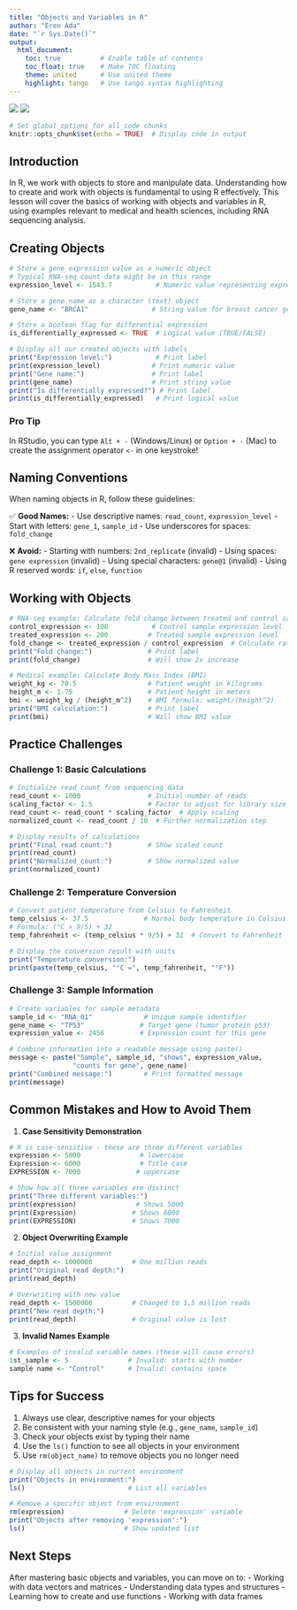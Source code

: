 ```yaml
---
title: "Objects and Variables in R"
author: "Eren Ada"
date: "`r Sys.Date()`"
output:
  html_document:
    toc: true          # Enable table of contents
    toc_float: true    # Make TOC floating
    theme: united      # Use united theme
    highlight: tango   # Use tango syntax highlighting
---
```


[![](https://img.shields.io/badge/download%20html-blue)](../rendered-html/objects-variables.html)
[![](https://img.shields.io/badge/download%20Rmd-blue)](objects-variables.Rmd)

```r
# Set global options for all code chunks
knitr::opts_chunk$set(echo = TRUE)  # Display code in output
```

## Introduction

In R, we work with objects to store and manipulate data. Understanding how to create and work with objects is fundamental to using R effectively. This lesson will cover the basics of working with objects and variables in R, using examples relevant to medical and health sciences, including RNA sequencing analysis.

## Creating Objects

```r
# Store a gene expression value as a numeric object
# Typical RNA-seq count data might be in this range
expression_level <- 1543.7           # Numeric value representing expression

# Store a gene name as a character (text) object
gene_name <- "BRCA1"                # String value for breast cancer gene 1

# Store a boolean flag for differential expression
is_differentially_expressed <- TRUE  # Logical value (TRUE/FALSE)

# Display all our created objects with labels
print("Expression level:")           # Print label
print(expression_level)             # Print numeric value
print("Gene name:")                 # Print label
print(gene_name)                    # Print string value
print("Is differentially expressed?") # Print label
print(is_differentially_expressed)   # Print logical value
```

### Pro Tip
In RStudio, you can type `Alt + -` (Windows/Linux) or `Option + -` (Mac) to create the assignment operator `<-` in one keystroke!

## Naming Conventions

When naming objects in R, follow these guidelines:

✅ **Good Names:**
- Use descriptive names: `read_count`, `expression_level`
- Start with letters: `gene_1`, `sample_id`
- Use underscores for spaces: `fold_change`

❌ **Avoid:**
- Starting with numbers: `2nd_replicate` (invalid)
- Using spaces: `gene expression` (invalid)
- Using special characters: `gene@1` (invalid)
- Using R reserved words: `if`, `else`, `function`

## Working with Objects

```r
# RNA-seq example: Calculate fold change between treated and control samples
control_expression <- 100           # Control sample expression level
treated_expression <- 200          # Treated sample expression level
fold_change <- treated_expression / control_expression  # Calculate ratio
print("Fold change:")              # Print label
print(fold_change)                 # Will show 2x increase

# Medical example: Calculate Body Mass Index (BMI)
weight_kg <- 70.5                  # Patient weight in kilograms
height_m <- 1.75                   # Patient height in meters
bmi <- weight_kg / (height_m^2)    # BMI formula: weight/(height^2)
print("BMI calculation:")          # Print label
print(bmi)                         # Will show BMI value
```

## Practice Challenges

### Challenge 1: Basic Calculations
```r
# Initialize read count from sequencing data
read_count <- 1000                 # Initial number of reads
scaling_factor <- 1.5              # Factor to adjust for library size
read_count <- read_count * scaling_factor  # Apply scaling
normalized_count <- read_count / 10  # Further normalization step

# Display results of calculations
print("Final read count:")         # Show scaled count
print(read_count)
print("Normalized count:")         # Show normalized value
print(normalized_count)
```

### Challenge 2: Temperature Conversion
```r
# Convert patient temperature from Celsius to Fahrenheit
temp_celsius <- 37.5              # Normal body temperature in Celsius
# Formula: (°C × 9/5) + 32
temp_fahrenheit <- (temp_celsius * 9/5) + 32  # Convert to Fahrenheit

# Display the conversion result with units
print("Temperature conversion:")
print(paste(temp_celsius, "°C =", temp_fahrenheit, "°F"))
```

### Challenge 3: Sample Information
```r
# Create variables for sample metadata
sample_id <- "RNA_01"             # Unique sample identifier
gene_name <- "TP53"              # Target gene (tumor protein p53)
expression_value <- 2456         # Expression count for this gene

# Combine information into a readable message using paste()
message <- paste("Sample", sample_id, "shows", expression_value, 
                "counts for gene", gene_name)
print("Combined message:")        # Print formatted message
print(message)
```

## Common Mistakes and How to Avoid Them

1. **Case Sensitivity Demonstration**
```r
# R is case-sensitive - these are three different variables
expression <- 5000               # lowercase
Expression <- 6000               # Title case
EXPRESSION <- 7000              # uppercase

# Show how all three variables are distinct
print("Three different variables:")
print(expression)               # Shows 5000
print(Expression)              # Shows 6000
print(EXPRESSION)              # Shows 7000
```

2. **Object Overwriting Example**
```r
# Initial value assignment
read_depth <- 1000000          # One million reads
print("Original read depth:")
print(read_depth)

# Overwriting with new value
read_depth <- 1500000          # Changed to 1.5 million reads
print("New read depth:")
print(read_depth)              # Original value is lost
```

3. **Invalid Names Example**
```r
# Examples of invalid variable names (these will cause errors)
1st_sample <- 5               # Invalid: starts with number
sample name <- "Control"      # Invalid: contains space
```

## Tips for Success

1. Always use clear, descriptive names for your objects
2. Be consistent with your naming style (e.g., `gene_name`, `sample_id`)
3. Check your objects exist by typing their name
4. Use the `ls()` function to see all objects in your environment
5. Use `rm(object_name)` to remove objects you no longer need

```r
# Display all objects in current environment
print("Objects in environment:")
ls()                          # List all variables

# Remove a specific object from environment
rm(expression)               # Delete 'expression' variable
print("Objects after removing 'expression':")
ls()                         # Show updated list
```

## Next Steps

After mastering basic objects and variables, you can move on to:
- Working with data vectors and matrices
- Understanding data types and structures
- Learning how to create and use functions
- Working with data frames 